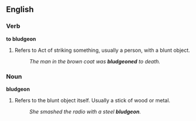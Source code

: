 ==English==
===Verb===
'''to bludgeon'''

# Refers to Act of striking something, usually a person, with a blunt object.
#:''The man in the brown coat was '''bludgeoned''' to death.''

===Noun===
'''bludgeon'''

# Refers to the blunt object itself. Usually a stick of wood or metal.
#:''She smashed the radio with a steel '''bludgeon'''.''

{{msg:stub}}